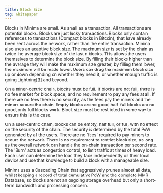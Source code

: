 ```yaml
---
title: Block Size
tag: whitepaper
---
```


Blocks in Minima are small. As small as a transaction. All transactions are potential blocks. Blocks are just lucky transactions. Blocks only contain references to transactions (Compact blocks in Bitcoin), that have already been sent across the network, rather than the entire transaction. Minima also uses an adaptive block size. The maximum size is set by the chain as twice the average block size of the last n blocks. This allows the users themselves to determine the block size. By filling their blocks higher than the average they will make the maximum size greater, by filling them lower, the maximum will be made lower. Users can drag the maximum block size up or down depending on whether they need it, or whether enough traffic is going Lightning[[3]](/docs/core/minimawhitepaper/specialthanksto) and beyond.

On a miner-centric chain, blocks must be full. If blocks are not full, there is no fee market for block space, and no requirement to pay any fees at all. If there are no fees there is no security, as the fees pay the miners and the miners secure the chain. Empty blocks are no good, half-full blocks are no good, only full blocks work. Block size must be restricted in some way to ensure this is the case.

On a user-centric chain, blocks can be empty, half full, or full, with no effect on the security of the chain. The security is determined by the total PoW generated by all the users. There are no 'fees' required to pay miners to secure the network. There is no requirement to restrict block size, as long as the overall network can handle the on-chain transaction per second rate. The 'Burn' acts as congestion control, to limit traffic at times of heavy load. Each user can determine the load they face independently on their local device and use that knowledge to build a block with a manageable size. 

Minima uses a Cascading Chain that aggressively prunes almost all data, whilst keeping a record of total cumulative PoW and the complete MMR Database, so blocks are not an ongoing storage overhead but only a short-term bandwidth and processing concern.




